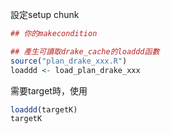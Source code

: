 
設定setup chunk
```r
## 你的makecondition

## 產生可讀取drake_cache的loaddd函數
source("plan_drake_xxx.R")
loaddd <- load_plan_drake_xxx
```

需要target時，使用
```r
loaddd(targetK)
targetK
```

